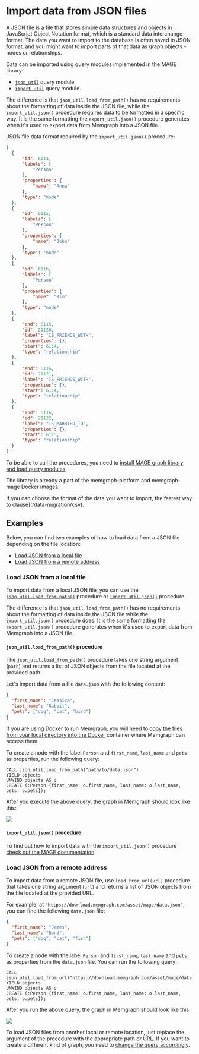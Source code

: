 
# Import data from JSON files

A JSON file is a file that stores simple data structures and objects in
JavaScript Object Notation format, which is a standard data interchange format.
The data you want to import to the database is often saved in JSON format, and
you might want to import parts of that data as graph objects - nodes or
relationships.

Data can be imported using query modules implemented in the MAGE library:
- [`json_util`](/advanced-algorithms/available-algorithms/json_util) query module
- [`import_util`](/advanced-algorithms/available-algorithms/import_util) query module.

The difference is that `json_util.load_from_path()` has no requirements about
the formatting of data inside the JSON file, while the `import_util.json()`
procedure requires data to be formatted in a specific way. It is the same
formatting the `export_util.json()` procedure generates when it's used to export
data from Memgraph into a JSON file.  


JSON file data format required by the `import_util.json()` procedure:

  ```json
[
    {
        "id": 6114,
        "labels": [
            "Person"
        ],
        "properties": {
            "name": "Anna"
        },
        "type": "node"
    },
    {
        "id": 6115,
        "labels": [
            "Person"
        ],
        "properties": {
            "name": "John"
        },
        "type": "node"
    },
    {
        "id": 6116,
        "labels": [
            "Person"
        ],
        "properties": {
            "name": "Kim"
        },
        "type": "node"
    },
    {
        "end": 6115,
        "id": 21120,
        "label": "IS_FRIENDS_WITH",
        "properties": {},
        "start": 6114,
        "type": "relationship"
    },
    {
        "end": 6116,
        "id": 21121,
        "label": "IS_FRIENDS_WITH",
        "properties": {},
        "start": 6114,
        "type": "relationship"
    },
    {
        "end": 6116,
        "id": 21122,
        "label": "IS_MARRIED_TO",
        "properties": {},
        "start": 6115,
        "type": "relationship"
    }
]
  ```


To be able to call the procedures, you need to [install MAGE graph library and
load query modules](/advanced-algorithms). 

The library is already a part of the memgraph-platform and memgraph-mage Docker
images. 

<Callout>

If you can choose the format of the data you want to import, the fastest way to
clause](/data-migration/csv). 

</Callout>

## Examples

Below, you can find two examples of how to load data from a JSON file depending
on the file location:

- [Load JSON from a local file](#load-json-from-a-local-file) 
- [Load JSON from a remote address](#load-json-from-a-remote-address)

### Load JSON from a local file

To import data from a local JSON file, you can use the
[`json_util.load_from_path()`](/advanced-algorithms/available-algorithms/json_util) procedure
or [`import_util.json()`](/advanced-algorithms/available-algorithms/import_util) procedure. 

The difference is that `json_util.load_from_path()` has no requirements about
the formatting of data inside the JSON file while the `import_util.json()`
procedure does. It is the same formatting the `export_util.json()` procedure
generates when it's used to export data from Memgraph into a JSON file.  

#### `json_util.load_from_path()` procedure

The `json_util.load_from_path()` procedure takes one string argument (`path`)
and returns a list of JSON objects from the file located at the provided path.

Let's import data from a file `data.json` with the following content:

```json
{
  "first_name": "Jessica",
  "last_name": "Rabbit",
  "pets": ["dog", "cat", "bird"]
}
```

If you are using Docker to run Memgraph, you will need to [copy the files from
your local directory into the
Docker](/getting-started/install-memgraph/docker#copy-files-from-and-to-a-docker-container)
container where Memgraph can access them.

To create a node with the label `Person` and `first_name`, `last_name` and `pets`
as properties, run the following query:

```cypher
CALL json_util.load_from_path("path/to/data.json")
YIELD objects
UNWIND objects AS o
CREATE (:Person {first_name: o.first_name, last_name: o.last_name, pets: o.pets});
```

After you execute the above query, the graph in Memgraph should look like this:

![](/pages/data-migration/json/load_json_from_path.png)

####  `import_util.json()` procedure

To find out how to import data with the `import_util.json()` procedure [check
out the MAGE documentation](/advanced-algorithms/available-algorithms/import_util). 

### Load JSON from a remote address

To import data from a remote JSON file, use `load_from_url(url)` procedure that
takes one string argument (`url`) and returns a list of JSON objects from the
file located at the provided URL.

For example, at `"https://download.memgraph.com/asset/mage/data.json"`, you can
find the following `data.json` file:

```json
{
  "first_name": "James",
  "last_name": "Bond",
  "pets": ["dog", "cat", "fish"]
}
```

To create a node with the label `Person` and `first_name`, `last_name` and
`pets` as properties from the `data.json` file. You can run the following query:

```cypher
CALL json_util.load_from_url("https://download.memgraph.com/asset/mage/data.json")
YIELD objects
UNWIND objects AS o
CREATE (:Person {first_name: o.first_name, last_name: o.last_name, pets: o.pets});
```

After you run the above query, the graph in Memgraph should look like this:

![](/pages/data-migration/json/load_json_from_url.png)


<Callout type="info">

To load JSON files from another local or remote location, just replace the
argument of the procedure with the appropriate path or URL. If you want to
create a different kind of graph, you need to [change the query
accordingly](/querying).

</Callout>
